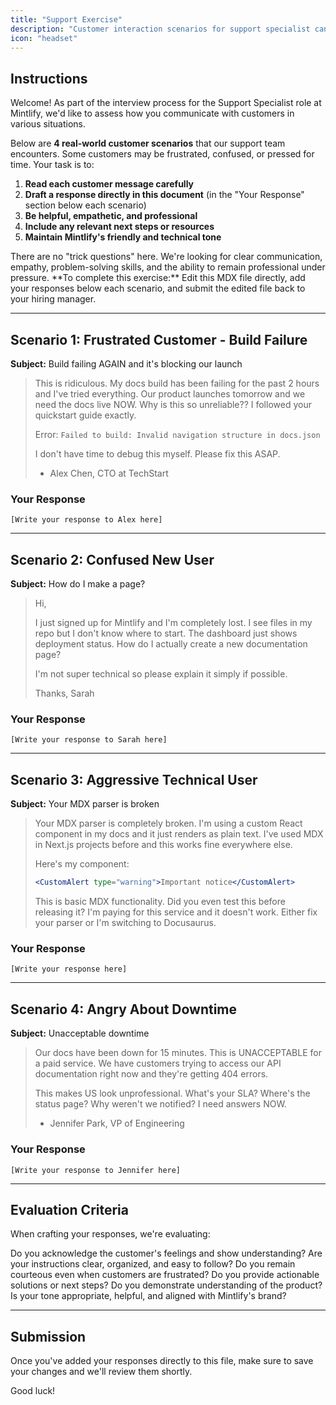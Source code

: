 ```yaml
---
title: "Support Exercise"
description: "Customer interaction scenarios for support specialist candidates"
icon: "headset"
---
```


## Instructions

Welcome! As part of the interview process for the Support Specialist role at Mintlify, we'd like to assess how you communicate with customers in various situations.

Below are **4 real-world customer scenarios** that our support team encounters. Some customers may be frustrated, confused, or pressed for time. Your task is to:

1. **Read each customer message carefully**
2. **Draft a response directly in this document** (in the "Your Response" section below each scenario)
3. **Be helpful, empathetic, and professional**
4. **Include any relevant next steps or resources**
5. **Maintain Mintlify's friendly and technical tone**

<Note>
  There are no "trick questions" here. We're looking for clear communication, empathy, problem-solving skills, and the ability to remain professional under pressure.
</Note>

<Tip>
  **To complete this exercise:** Edit this MDX file directly, add your responses below each scenario, and submit the edited file back to your hiring manager.
</Tip>

---

## Scenario 1: Frustrated Customer - Build Failure

**Subject:** Build failing AGAIN and it's blocking our launch

> This is ridiculous. My docs build has been failing for the past 2 hours and I've tried everything. Our product launches tomorrow and we need the docs live NOW. Why is this so unreliable?? I followed your quickstart guide exactly.
>
> Error: `Failed to build: Invalid navigation structure in docs.json`
>
> I don't have time to debug this myself. Please fix this ASAP.
>
> - Alex Chen, CTO at TechStart

### Your Response

```
[Write your response to Alex here]
```

---

## Scenario 2: Confused New User

**Subject:** How do I make a page?

> Hi,
>
> I just signed up for Mintlify and I'm completely lost. I see files in my repo but I don't know where to start. The dashboard just shows deployment status. How do I actually create a new documentation page?
>
> I'm not super technical so please explain it simply if possible.
>
> Thanks,
> Sarah

### Your Response

```
[Write your response to Sarah here]
```

---

## Scenario 3: Aggressive Technical User

**Subject:** Your MDX parser is broken

> Your MDX parser is completely broken. I'm using a custom React component in my docs and it just renders as plain text. I've used MDX in Next.js projects before and this works fine everywhere else.
>
> Here's my component:
> ```jsx
> <CustomAlert type="warning">Important notice</CustomAlert>
> ```
>
> This is basic MDX functionality. Did you even test this before releasing it? I'm paying for this service and it doesn't work. Either fix your parser or I'm switching to Docusaurus.

### Your Response

```
[Write your response here]
```

---

## Scenario 4: Angry About Downtime

**Subject:** Unacceptable downtime

> Our docs have been down for 15 minutes. This is UNACCEPTABLE for a paid service. We have customers trying to access our API documentation right now and they're getting 404 errors.
>
> This makes US look unprofessional. What's your SLA? Where's the status page? Why weren't we notified? I need answers NOW.
>
> - Jennifer Park, VP of Engineering

### Your Response

```
[Write your response to Jennifer here]
```

---

## Evaluation Criteria

When crafting your responses, we're evaluating:

<CardGroup cols={2}>
  <Card title="Empathy" icon="heart">
    Do you acknowledge the customer's feelings and show understanding?
  </Card>
  <Card title="Clarity" icon="message-lines">
    Are your instructions clear, organized, and easy to follow?
  </Card>
  <Card title="Professionalism" icon="briefcase">
    Do you remain courteous even when customers are frustrated?
  </Card>
  <Card title="Problem-solving" icon="puzzle-piece">
    Do you provide actionable solutions or next steps?
  </Card>
  <Card title="Technical accuracy" icon="code">
    Do you demonstrate understanding of the product?
  </Card>
  <Card title="Tone" icon="comments">
    Is your tone appropriate, helpful, and aligned with Mintlify's brand?
  </Card>
</CardGroup>

---

## Submission

Once you've added your responses directly to this file, make sure to save your changes and we'll review them shortly.


Good luck!
